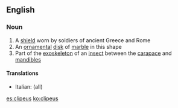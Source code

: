 ==English==

===Noun===
{{wikipedia}}
{{en-noun|es}} <!-- plural? -->

# A [[shield]] worn by soldiers of ancient Greece and Rome
# An [[ornamental]] [[disk]] of [[marble]] in this shape
# Part of the [[exoskeleton]] of an [[insect]] between the [[carapace]] and [[mandible]]s

====Translations====
{{top}}
*Italian: {{t-|it|clipeo|m}} (all)
{{mid}}

{{bottom}}

[[es:clipeus]]
[[ko:clipeus]]